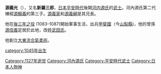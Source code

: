{{unreferenced|time=2015-02-13T01:39:41+00:00}}
{{japanese|japanese=源 義光|kana=みなもと の よしみつ|romaji=Minamoto no Yoshimitsu}}
'''源義光'''（{{bd|1045年||1127年|11月25日|}}），又名'''新羅三郎'''，[[日本|日本]][[平安時代|平安時代]]後期[[河内源氏|河内源氏]]的[[武士|武士]]。河內源氏第二代棟樑[[源賴義|源賴義]]的第三子。[[源義家|源義家]]和[[源義綱|源義綱]]是其兄長。

他在[[後三年之役|後三年之役]] (1083–1087)開始軍事生活，出兵[[甲斐國|甲斐國]]（今[[山梨縣|山梨縣]])，他的曾孫[[源信義|源信義]]定居於此地，改姓[[武田氏|武田氏]]。

他創立[[大東流合氣柔術|大東流合氣柔術]]。

[[category:1045年出生|category:1045年出生]]
[[Category:1127年逝世|Category:1127年逝世]]
[[Category:河內源氏|Category:河內源氏]]
[[Category:平安時代武士|Category:平安時代武士]]
[[Category:日本人物神|Category:日本人物神]]